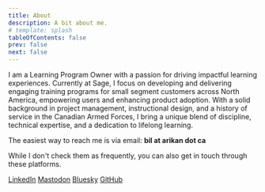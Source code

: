 ```yaml
---
title: About
description: A bit about me.
# template: splash
tableOfContents: false
prev: false
next: false
---
```


I am a Learning Program Owner with a passion for driving impactful learning experiences. Currently at Sage, I focus on developing and delivering engaging training programs for small segment customers across North America, empowering users and enhancing product adoption. With a solid background in project management, instructional design, and a history of service in the Canadian Armed Forces, I bring a unique blend of discipline, technical expertise, and a dedication to lifelong learning.

The easiest way to reach me is via email: **bil at arikan dot ca**

While I don't check them as frequently, you can also get in touch through these platforms.

[LinkedIn](https://www.linkedin.com/in/bilarikan/)
[Mastodon](https://mastodon.social/@bilarikan)
[Bluesky](https://bsky.app/profile/bilarikan.bsky.social)
[GitHub](https://github.com/bilarikan)
